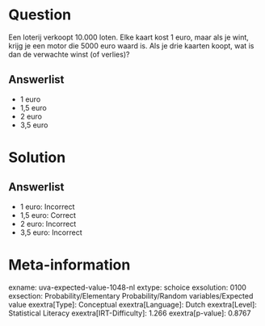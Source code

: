 Question
========

Een loterij verkoopt 10.000 loten. Elke kaart kost 1 euro, maar als je
wint, krijg je een motor die 5000 euro waard is. Als je drie kaarten
koopt, wat is dan de verwachte winst (of verlies)?

Answerlist
----------

* 1 euro
* 1,5 euro
* 2 euro
* 3,5 euro

Solution
========

Answerlist
----------

* 1 euro: Incorrect
* 1,5 euro: Correct
* 2 euro: Incorrect
* 3,5 euro: Incorrect

Meta-information
================
exname: uva-expected-value-1048-nl
extype: schoice
exsolution: 0100
exsection: Probability/Elementary Probability/Random variables/Expected value
exextra[Type]: Conceptual
exextra[Language]: Dutch
exextra[Level]: Statistical Literacy
exextra[IRT-Difficulty]: 1.266
exextra[p-value]: 0.8767
